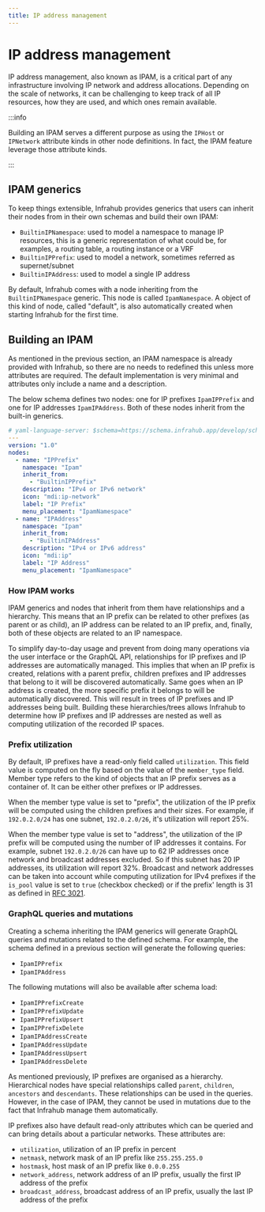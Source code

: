 ```yaml
---
title: IP address management
---
```


# IP address management

IP address management, also known as IPAM, is a critical part of any infrastructure involving IP network and address allocations. Depending on the scale of networks, it can be challenging to keep track of all IP resources, how they are used, and which ones remain available.

:::info

Building an IPAM serves a different purpose as using the `IPHost` or `IPNetwork` attribute kinds in other node definitions. In fact, the IPAM feature leverage those attribute kinds.

:::

## IPAM generics

To keep things extensible, Infrahub provides generics that users can inherit their nodes from in their own schemas and build their own IPAM:

- `BuiltinIPNamespace`: used to model a namespace to manage IP resources, this is a generic representation of what could be, for examples, a routing table, a routing instance or a VRF
- `BuiltinIPPrefix`: used to model a network, sometimes referred as supernet/subnet
- `BuiltinIPAddress`: used to model a single IP address

By default, Infrahub comes with a node inheriting from the `BuiltinIPNamespace` generic. This node is called `IpamNamespace`. A object of this kind of node, called "default", is also automatically created when starting Infrahub for the first time.

## Building an IPAM

As mentioned in the previous section, an IPAM namespace is already provided with Infrahub, so there are no needs to redefined this unless more attributes are required. The default implementation is very minimal and attributes only include a name and a description.

The below schema defines two nodes: one for IP prefixes `IpamIPPrefix` and one for IP addresses `IpamIPAddress`. Both of these nodes inherit from the built-in generics.

```yaml title="Schema definition implementing IPAM generics"
# yaml-language-server: $schema=https://schema.infrahub.app/develop/schema.schema.json
---
version: "1.0"
nodes:
  - name: "IPPrefix"
    namespace: "Ipam"
    inherit_from:
      - "BuiltinIPPrefix"
    description: "IPv4 or IPv6 network"
    icon: "mdi:ip-network"
    label: "IP Prefix"
    menu_placement: "IpamNamespace"
  - name: "IPAddress"
    namespace: "Ipam"
    inherit_from:
      - "BuiltinIPAddress"
    description: "IPv4 or IPv6 address"
    icon: "mdi:ip"
    label: "IP Address"
    menu_placement: "IpamNamespace"
```

### How IPAM works

IPAM generics and nodes that inherit from them have relationships and a hierarchy. This means that an IP prefix can be related to other prefixes (as parent or as child), an IP address can be related to an IP prefix, and, finally, both of these objects are related to an IP namespace.

To simplify day-to-day usage and prevent from doing many operations via the user interface or the GraphQL API, relationships for IP prefixes and IP addresses are automatically managed. This implies that when an IP prefix is created, relations with a parent prefix, children prefixes and IP addresses that belong to it will be discovered automatically. Same goes when an IP address is created, the more specific prefix it belongs to will be automatically discovered. This will result in trees of IP prefixes and IP addresses being built. Building these hierarchies/trees allows Infrahub to determine how IP prefixes and IP addresses are nested as well as computing utilization of the recorded IP spaces.

### Prefix utilization

By default, IP prefixes have a read-only field called `utilization`. This field value is computed on the fly based on the value of the `member_type` field. Member type refers to the kind of objects that an IP prefix serves as a container of. It can be either other prefixes or IP addresses.

When the member type value is set to "prefix", the utilization of the IP prefix will be computed using the children prefixes and their sizes. For example, if `192.0.2.0/24` has one subnet, `192.0.2.0/26`, it's utilization will report 25%.

When the member type value is set to "address", the utilization of the IP prefix will be computed using the number of IP addresses it contains. For example, subnet `192.0.2.0/26` can have up to 62 IP addresses once network and broadcast addresses excluded. So if this subnet has 20 IP addresses, its utilization will report 32%. Broadcast and network addresses can be taken into account while computing utilization for IPv4 prefixes if the `is_pool` value is set to `true` (checkbox checked) or if the prefix' length is 31 as defined in [RFC 3021](https://datatracker.ietf.org/doc/html/rfc3021).

### GraphQL queries and mutations

Creating a schema inheriting the IPAM generics will generate GraphQL queries and mutations related to the defined schema. For example, the schema defined in a previous section will generate the following queries:

- `IpamIPPrefix`
- `IpamIPAddress`

The following mutations will also be available after schema load:

- `IpamIPPrefixCreate`
- `IpamIPPrefixUpdate`
- `IpamIPPrefixUpsert`
- `IpamIPPrefixDelete`
- `IpamIPAddressCreate`
- `IpamIPAddressUpdate`
- `IpamIPAddressUpsert`
- `IpamIPAddressDelete`

As mentioned previously, IP prefixes are organised as a hierarchy. Hierarchical nodes have special relationships called `parent`, `children`, `ancestors` and `descendants`. These relationships can be used in the queries. However, in the case of IPAM, they cannot be used in mutations due to the fact that Infrahub manage them automatically.

IP prefixes also have default read-only attributes which can be queried and can bring details about a particular networks. These attributes are:

- `utilization`, utilization of an IP prefix in percent
- `netmask`, network mask of an IP prefix like `255.255.255.0`
- `hostmask`, host mask of an IP prefix like `0.0.0.255`
- `network_address`, network address of an IP prefix, usually the first IP address of the prefix
- `broadcast_address`, broadcast address of an IP prefix, usually the last IP address of the prefix

